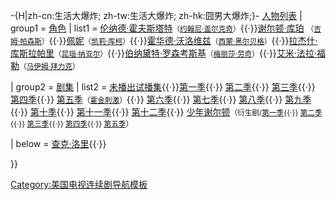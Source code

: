 -{H|zh-cn:生活大爆炸; zh-tw:生活大爆炸; zh-hk:囧男大爆炸;}-{{navbox
| name = The Big Bang Theory
| title = 《[[生活大爆炸]]》
| above = [[生活大爆炸剧集列表|各季列表]]{{·}} [[生活大爆炸角色列表|人物列表]]
| group1 = [[生活大爆炸角色列表|角色]]
| list1  = [[伦纳德·霍夫斯塔特]]<small>（[[约翰尼·盖尔克奇]]）</small>{{·}}[[谢尔顿·库珀]] <small>（[[吉姆·帕森斯]]）</small>{{·}}[[佩妮]]<small>（[[凯莉·库柯]]）</small>{{·}}[[霍华德·沃洛维兹]]<small>（[[西蒙·黑尔贝格]]）</small>{{·}}[[拉杰什·库斯拉帕里]]<small>（[[昆瑙·纳亚尔]]）</small>{{·}}[[伯纳黛特·罗森考斯基]]<small>（[[梅丽莎·劳奇]]）</small>{{·}}[[艾米·法拉·福勒]]<small>（[[马伊姆·拜力克]]）</small>

| group2 = [[生活大爆炸剧集列表|剧集]]
| list2 = [[未播出试播集 (生活大爆炸)|未播出试播集]]{{·}}[[生活大爆炸 (第一季)|第一季]]{{·}} [[生活大爆炸 (第二季)|第二季]]{{·}} [[生活大爆炸 (第三季)|第三季]]{{·}} [[生活大爆炸 (第四季)|第四季]]{{·}} [[生活大爆炸 (第五季)|第五季]]<small>（[[霍金刺激]]）</small>{{·}} [[生活大爆炸 (第六季)|第六季]]{{·}} [[生活大爆炸 (第七季)|第七季]]{{·}} [[生活大爆炸 (第八季)|第八季]]{{·}} [[生活大爆炸 (第九季)|第九季]]{{·}} [[生活大爆炸 (第十季)|第十季]]{{·}} [[生活大爆炸 (第十一季)|第十一季]]{{·}} [[生活大爆炸 (第十二季)|第十二季]]{{·}} [[少年謝爾頓|少年谢尔顿]]<small>（衍生剧/[[少年謝爾頓 (第一季)|第一季]]{{·}} [[少年谢尔顿 (第二季)|第二季]]{{·}} [[少年谢尔顿 (第三季)|第三季]]{{·}} [[少年谢尔顿 (第四季)|第四季]]{{·}} [[少年谢尔顿 (第五季)|第五季]]）</small>

| below = [[查克·洛里]]{{·}} {{tsl|en|Bill Prady|比尔·普拉迪}}

}}<noinclude>
{{DEFAULTSORT:Big Bang Theory, The}}
[[Category:美国电视连续剧导航模板]]
</noinclude>